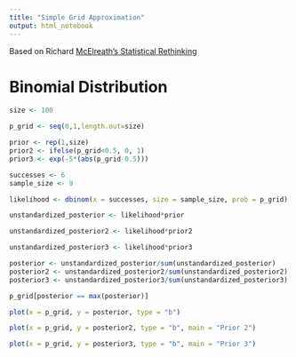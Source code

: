 ```yaml
---
title: "Simple Grid Approximation"
output: html_notebook
---
```


Based on Richard [McElreath's Statistical Rethinking](https://github.com/rmcelreath/rethinking)

# Binomial Distribution

```r
size <- 100

p_grid <- seq(0,1,length.out=size)

prior <- rep(1,size)
prior2 <- ifelse(p_grid<0.5, 0, 1)
prior3 <- exp(-5*(abs(p_grid-0.5)))

successes <- 6
sample_size <- 9

likelihood <- dbinom(x = successes, size = sample_size, prob = p_grid)

unstandardized_posterior <- likelihood*prior

unstandardized_posterior2 <- likelihood*prior2

unstandardized_posterior3 <- likelihood*prior3

posterior <- unstandardized_posterior/sum(unstandardized_posterior)
posterior2 <- unstandardized_posterior2/sum(unstandardized_posterior2)
posterior3 <- unstandardized_posterior3/sum(unstandardized_posterior3)

p_grid[posterior == max(posterior)]

plot(x = p_grid, y = posterior, type = "b")

plot(x = p_grid, y = posterior2, type = "b", main = "Prior 2")

plot(x = p_grid, y = posterior3, type = "b", main = "Prior 3")
```

